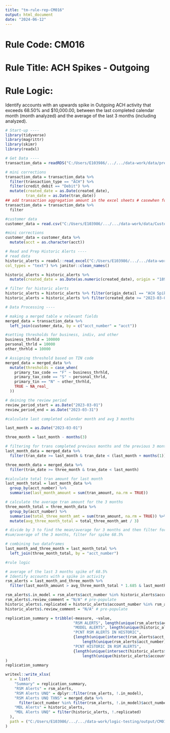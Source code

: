 ```yaml
---
title: "tm-rule-rep-CM016"
output: html_document
date: "2024-06-12"
---
```

# Rule Code: CM016 

# Rule Title: ACH Spikes - Outgoing  

# Rule Logic:
Identify accounts with an upwards spike in Outgoing ACH activity that exceeds 68.50% and $10,000.00, between the last completed calendar month (month analyzed) and the average of the last 3 months (including analyzed).

```r
# Start-up ----
library(tidyverse)
library(magrittr)
library(skimr)
library(readxl)
```

```r
# Get Data ---- 
transaction_data = readRDS("C:/Users/E103986/.../.../data-work/data/prepd_abrigo-transaction-data.rds") %>% janitor::clean_names() # will need transaction amount from this data 

# mini corrections 
transaction_data = transaction_data %>%
  filter(transaction_type == "ACH") %>%
  filter(credit_debit == "Debit") %>%
  mutate(created_date = as.Date(created_date),
         tran_date = as.Date(tran_date))
## add transaction aggregation amount in the excel sheets # casewhen for thresholds and TIN code in cust
transaction_data = transaction_data %>%
  filter

#customer data
customer_data = read.csv("C:/Users/E103986/.../.../data-work/data/Customer Search Report.csv") %>% janitor::clean_names()

#mini corrections
customer_data = customer_data %>%
  mutate(acct = as.character(acct))

```


```r
# Read and Prep Historic Alerts ----
# read data
historic_alerts = readxl::read_excel("C:/Users/E103986/.../.../data-work/data/Alerts Report.xlsx", 
col_types = "text") %>% janitor::clean_names()

historic_alerts = historic_alerts %>%
  mutate(created_date = as.Date(as.numeric(created_date), origin = "1899-12-30"))

# filter for historic alerts
historic_alerts = historic_alerts %>% filter(origin_detail == "ACH Spikes - Outgoing")
historic_alerts = historic_alerts %>% filter(created_date >= "2023-03-01" & created_date <="2023-03-31")


```


```r
# Data Processing ---- 

# making a merged table w relevant fields
merged_data = transaction_data %>% 
  left_join(customer_data, by = c("acct_number" = "acct"))

#setting thresholds for business, indiv, and other 
business_thrhld = 100000
personal_thrld = 10000
other_thrhld = 10000

# Assigning threshold based on TIN code
merged_data = merged_data %>%
  mutate(thresholds = case_when(
    primary_tax_code == "F" ~ business_thrhld,
    primary_tax_code == "S" ~ personal_thrld,
    primary_tin == "N" ~ other_thrhld,
    TRUE ~ NA_real_
  ))

# deining the review period
review_period_start = as.Date("2023-03-01")
review_period_end = as.Date("2023-03-31")

#calculate last completed calendar month and avg 3 months

last_month = as.Date("2023-03-01")

three_month = last_month - months(3)

# filtering for trans completed previous months and the previous 3 months
last_month_data = merged_data %>%
  filter(tran_date >= last_month & tran_date < (last_month + months(1)))

three_month_data = merged_data %>%
  filter(tran_date >= three_month & tran_date < last_month)

#calculate total tran amount for last month
last_month_total = last_month_data %>%
  group_by(acct_number) %>%
  summarise(last_month_amount = sum(tran_amount, na.rm = TRUE))

# calculate the average tran amount for the 3 months
three_month_total = three_month_data %>%
  group_by(acct_number) %>%
  summarise(total_three_month_amt = sum(tran_amount, na.rm = TRUE)) %>%
  mutate(avg_three_month_total = total_three_month_amt / 3)

# divide by 3 to find the mean/average for 3 months and then filter for when spike is true 68.5%
#sum/average of the 3 months, filter for spike 68.5% 

# combining two dataframes
last_month_and_three_month = last_month_total %>%
  left_join(three_month_total, by = "acct_number")


```


```r
#rule logic

# average of the last 3 months spike of 68.5%
# Identify accounts with a spike in activity
rsm_alerts = last_month_and_three_month %>%
  filter(last_month_amount > avg_three_month_total * 1.685 & last_month_amount > 10000)

```

```r
rsm_alerts$.in_model = rsm_alerts$acct_number %in% historic_alerts$account_number
rsm_alerts$.review_comment = "N/A" # pre-populate
historic_alerts$.replicated = historic_alerts$account_number %in% rsm_alerts$acct_number
historic_alerts$.review_comment = "N/A" # pre-populate

replication_summary = tribble(~measure, ~value,
                              "RSM ALERTS", length(unique(rsm_alerts$acct_number)),
                              "MODEL ALERTS", length(unique(historic_alerts$account_number)),
                              "PCNT RSM ALERTS IN HISTORIC",
                              {length(unique(intersect(rsm_alerts$acct_number, historic_alerts$account_number)))/
                                  length(unique(rsm_alerts$acct_number))} %>% round(.,2),
                              "PCNT HISTORIC IN RSM ALERTS",
                              {length(unique(intersect(historic_alerts$account_number, rsm_alerts$acct_number)))/
                                  length(unique(historic_alerts$account_number))} %>% round(.,2)
)
replication_summary
```

```r
writexl::write_xlsx(
  x = list(
    "Summary" = replication_summary,
    "RSM Alerts" = rsm_alerts,
    "RSM Alerts UNQ" = dplyr::filter(rsm_alerts, !.in_model),
    "RSM Alerts UNQ TXNS" = merged_data %>% 
      filter(acct_number %in% filter(rsm_alerts, !.in_model)$acct_number),
    "MDL Alerts" = historic_alerts,
    "MDL Alerts UNQ" = filter(historic_alerts, !.replicated)
  ),
  path = ("C:/Users/E103986/.../.../data-work/logic-testing/output/CM016-rule-rep-analysis.xlsx")
)
```
